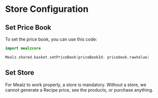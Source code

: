 # Store Configuration

## Set Price Book

To set the price book, you can use this code:
```kotlin
import mealzcore

Mealz.shared.basket.setPriceBook(priceBookId: pricebook.rawValue)
```

## Set Store

For Mealz to work properly, a store is mandatory.
Without a store, we cannot generate a Recipe price, see the products, or purchase anything.




